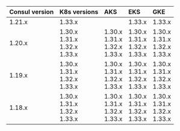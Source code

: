 | Consul version | K8s versions                               | AKS                                        | EKS                                        | GKE                                        |
| :------------- | :----------------------------------------- | :----------------------------------------- | :----------------------------------------- | :----------------------------------------- |
| 1.21.x         | 1.33.x                                     |                                            | 1.33.x                                     | 1.33.x                                     |
| 1.20.x         | 1.30.x<br />1.31.x<br />1.32.x<br />1.33.x | 1.30.x<br />1.31.x<br />1.32.x<br />1.33.x | 1.30.x<br />1.31.x<br />1.32.x<br />1.33.x | 1.30.x<br />1.31.x<br />1.32.x<br />1.33.x |
| 1.19.x         | 1.30.x<br />1.31.x<br />1.32.x<br />1.33.x | 1.30.x<br />1.31.x<br />1.32.x<br />1.33.x | 1.30.x<br />1.31.x<br />1.32.x<br />1.33.x | 1.30.x<br />1.31.x<br />1.32.x<br />1.33.x |
| 1.18.x         | 1.30.x<br />1.31.x<br />1.32.x<br />1.33.x | 1.30.x<br />1.31.x<br />1.32.x<br />1.33.x | 1.30.x<br />1.31.x<br />1.32.x<br />1.33.x | 1.30.x<br />1.31.x<br />1.32.x<br />1.33.x |